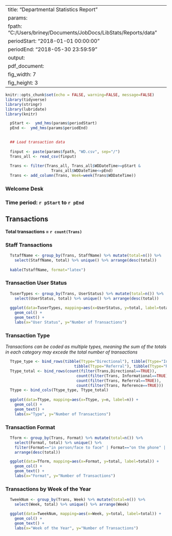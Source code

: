 <!--
## Name: LibStats_report_welcome.Rmd
## Created: June 2018 by Kristin Briney
## Purpose: This Rmarkdown template will create a report for the Welcome Desk
##          using cleaned StatBot data. Date ranges must be specified.
-->


---
title: "Departmental Statistics Report"
params:
  fpath: "C:/Users/briney/Documents/JobDocs/LibStats/Reports/data"
  periodStart: "2018-01-01 00:00:00"
  periodEnd: "2018-05-30 23:59:59"
output:
  pdf_document: 
    fig_width: 7
    fig_height: 3
---

```r
knitr::opts_chunk$set(echo = FALSE, warning=FALSE, message=FALSE)
library(tidyverse)
library(stringr)
library(lubridate)
library(knitr)

  pStart <-  ymd_hms(params$periodStart)
  pEnd <-  ymd_hms(params$periodEnd)

  
  ## Load transaction data
  
  finput <- paste(params$fpath, "WD.csv", sep="/")
  Trans_all <- read_csv(finput)
  
  Trans <- filter(Trans_all, Trans_all$WDDateTime>=pStart & 
                    Trans_all$WDDateTime<=pEnd)
  Trans <- add_column(Trans, Week=week(Trans$WDDateTime))
```

### Welcome Desk

### Time period: `r pStart` to `r pEnd`

## Transactions

__Total transactions = `r count(Trans)`__

### Staff Transactions

```r
  TstaffName <- group_by(Trans, StaffName) %>% mutate(total=n()) %>% 
    select(StaffName, total) %>% unique() %>% arrange(desc(total))
  
  kable(TstaffName, format="latex")

```

### Transaction User Status

```r
  TuserTypes <- group_by(Trans, UserStatus) %>% mutate(total=n()) %>% 
    select(UserStatus, total) %>% unique() %>% arrange(desc(total))
  
  ggplot(data=TuserTypes, mapping=aes(x=UserStatus, y=total, label=total)) +
    geom_col() +
    geom_text() +
    labs(x="User Status", y="Number of Transactions")
```

### Transaction Type

_Transactions can be coded as multiple types, meaning the sum of the totals
in each category may excede the total number of transactions_

```r
  Ttype_type <- bind_rows(tibble(Ttype="Directional"), tibble(Ttype="Informational"),
                              tibble(Ttype="Referral"), tibble(Ttype="Reference"))
  Ttype_total <- bind_rows(count(filter(Trans,Directional==TRUE)), 
                               count(filter(Trans, Informational==TRUE)),
                               count(filter(Trans, Referral==TRUE)),
                               count(filter(Trans, Reference==TRUE)))
  Ttype <- bind_cols(Ttype_type, Ttype_total)
  
  ggplot(data=Ttype, mapping=aes(x=Ttype, y=n, label=n)) +
    geom_col() +
    geom_text() +
    labs(x="Type", y="Number of Transactions")
```

### Transaction Format

```r
  Tform <- group_by(Trans, Format) %>% mutate(total=n()) %>% 
    select(Format, total) %>% unique() %>% 
    filter(Format=="in person/face to face" | Format=="on the phone" | Format=="over e-mail") %>% 
    arrange(desc(total))

  ggplot(data=Tform, mapping=aes(x=Format, y=total, label=total)) +
    geom_col() +
    geom_text() +
    labs(x="Format", y="Number of Transactions")
```

### Transactions by Week of the Year

```r
  TweekNum <- group_by(Trans, Week) %>% mutate(total=n()) %>% 
    select(Week, total) %>% unique() %>% arrange(Week)

  ggplot(data=TweekNum, mapping=aes(x=Week, y=total, label=total)) +
    geom_col() + 
    geom_text() +
    labs(x="Week of the Year", y="Number of Transactions")
```